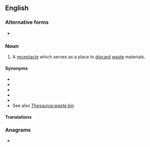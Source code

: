 {{also|trashcan}}
==English==

===Alternative forms===
* {{l|en|trashcan}}

===Noun===
{{en-noun}}

# {{lb|en|US}} A [[receptacle]] which serves as a place to [[discard]] [[waste]] materials.

====Synonyms====
* {{l|en|garbage can}}
* {{l|en|litter bin}}
* {{l|en|rubbish bin}}
* {{l|en|trash bin}}
* {{l|en|wastepaper basket}}
* See also [[Thesaurus:waste bin]]

====Translations====
{{trans-see|garbage can}}

===Anagrams===
* {{anagrams|en|a=aachnrst|Strachan}}